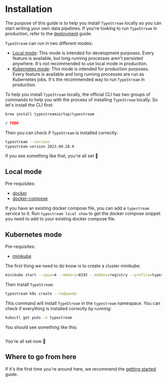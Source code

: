 # Installation

The purpose of this guide is to help you install `TypeStream` locally so you can
start writing your own data pipelines. If you're looking to run `TypeStream` in
production, refer to the [deployment](/tutorial/deployment.md) guide.

`TypeStream` can run in two different modes:

- [Local mode](#local-mode): This mode is intended for development purposes.
  Every feature is available, but long running processes aren't persisted
  anywhere. It's not recommended to use local mode in production.
- [Kubernetes mode](#kubernetes-mode): This mode is intended for production
  purposes. Every feature is available and long running processes are run as
  Kubernetes jobs. It's the recommended way to run `TypeStream` in production.

To help you install `TypeStream` locally, the official CLI has two groups of
commands to help you with the process of installing `TypeStream` locally. So
let's install the CLI first:


<!-- prettier-ignore -->
<Tabs>
  <TabItem value="Brew" label="Brew" default>

```bash
brew install typestreamio/tap/typestream
```

  </TabItem>
  <TabItem value="choco" label="Choco">

```bash
# TODO
```

  </TabItem>
</Tabs>

Then you can check if `TypeStream` is installed correctly:

```bash
typestream --version
typestream version 2023.09.28.0
```

If you see something like that, you're all set 🎉

## Local mode

Pre-requisites:

- [docker](https://docs.docker.com/get-docker/)
- [docker-compose](https://docs.docker.com/compose/install/)


<LocalStart />

If you have an existing docker compose file, you can add a `typestream` service
to it. Run `typestream local show` to get the docker compose snippet you need to
add to your existing docker compose file.

## Kubernetes mode

Pre-requisites:

- [minikube](https://minikube.sigs.k8s.io/docs/start/)

The first thing we need to do know is to create a cluster minikube:

```bash
minikube start --cpus=4 --memory=8192 --addons=registry --profile=typestream --insecure-registry="10.0.0.0/24"
```

Then install `TypeStream`:

```bash
typestream k8s create --redpanda
```

This command will install `TypeStream` in the `typestream` namespace. You can
check if everything is installed correctly by running:

```bash
kubectl get pods -n typestream
```

You should see something like this:

```bash

```

You're all set now 🎉

## Where to go from here

If it's the first time you're around here, we recommend the [getting started](/getting-started.mdx) guide.
